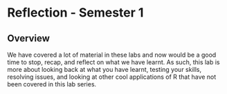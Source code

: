 # Reflection - Semester 1

## Overview

We have covered a lot of material in these labs and now would be a good time to stop, recap, and reflect on what we have learnt.  As such, this lab is more about looking back at what you have learnt, testing your skills, resolving issues, and looking at other cool applications of R that have not been covered in this lab series.
